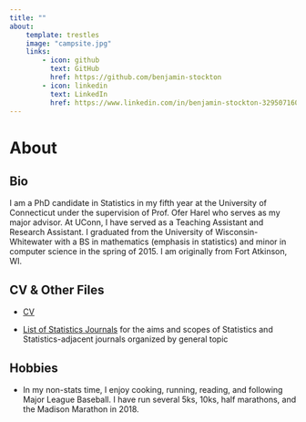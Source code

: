 ```yaml
---
title: ""
about:
    template: trestles
    image: "campsite.jpg"
    links:
        - icon: github
          text: GitHub
          href: https://github.com/benjamin-stockton
        - icon: linkedin
          text: LinkedIn
          href: https://www.linkedin.com/in/benjamin-stockton-329507160/
---
```


# About

## Bio

I am a PhD candidate in Statistics in my fifth year at the University of Connecticut under the supervision of Prof. Ofer Harel who serves as my major advisor. At UConn, I have served as a Teaching Assistant and Research Assistant. I graduated from the University of Wisconsin-Whitewater with a BS in mathematics (emphasis in statistics) and minor in computer science in the spring of 2015. I am originally from Fort Atkinson, WI.

## CV & Other Files

-   [CV](Benjamin_Stockton_CV_20231109.pdf){target="_blank"}

-   [List of Statistics Journals](list_of_journals.pdf){target="_blank"} for the aims and scopes of Statistics and Statistics-adjacent journals organized by general topic

<!-- -   Research statement -->

<!-- -   Teaching statement -->

<!-- -   Diversity statement -->

## Hobbies

-   In my non-stats time, I enjoy cooking, running, reading, and following Major League Baseball. I have run several 5ks, 10ks, half marathons, and the Madison Marathon in 2018. 

